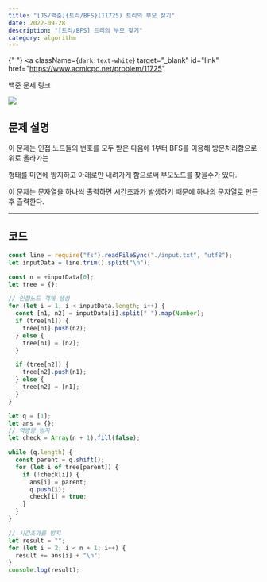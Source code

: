 ---
title: "[JS/백준]{트리/BFS}(11725) 트리의 부모 찾기"
date: 2022-09-28
description: "[트리/BFS] 트리의 부모 찾기"
category: algorithm
---

{" "}
<a
  className={`dark:text-white`}
  target="_blank"
  id="link"
  href="https://www.acmicpc.net/problem/11725"
>
  백준 문제 링크
</a>

<div>
  <img
    src="https://user-images.githubusercontent.com/75124028/192686488-2db53d8c-918c-4a41-8b2a-db40b5a3a9bb.PNG"
    className={`max-w-full h-auto`}
  />
</div>
<h2 className={`dark:text-white`}>문제 설명</h2>

이 문제는 인접 노드들의 번호를 모두 받은 다음에 1부터 BFS를 이용해 방문처리함으로 위로 올라가는

형태를 미연에 방지하고 아래로만 내려가게 함으로써 부모노드를 찾을수가 있다.

이 문제는 문자열을 하나씩 출력하면 시간초과가 발생하기 때문에 하나의 문자열로 만든후 출력한다.

---

<h2 className={`dark:text-white`}>코드</h2>

```js showLineNumbers
const line = require("fs").readFileSync("./input.txt", "utf8");
let inputData = line.trim().split("\n");

const n = +inputData[0];
let tree = {};

// 인접노드 객체 생성
for (let i = 1; i < inputData.length; i++) {
  const [n1, n2] = inputData[i].split(" ").map(Number);
  if (tree[n1]) {
    tree[n1].push(n2);
  } else {
    tree[n1] = [n2];
  }

  if (tree[n2]) {
    tree[n2].push(n1);
  } else {
    tree[n2] = [n1];
  }
}

let q = [1];
let ans = {};
// 역방향 방지
let check = Array(n + 1).fill(false);

while (q.length) {
  const parent = q.shift();
  for (let i of tree[parent]) {
    if (!check[i]) {
      ans[i] = parent;
      q.push(i);
      check[i] = true;
    }
  }
}

// 시간초과를 방지
let result = "";
for (let i = 2; i < n + 1; i++) {
  result += ans[i] + "\n";
}
console.log(result);
```
